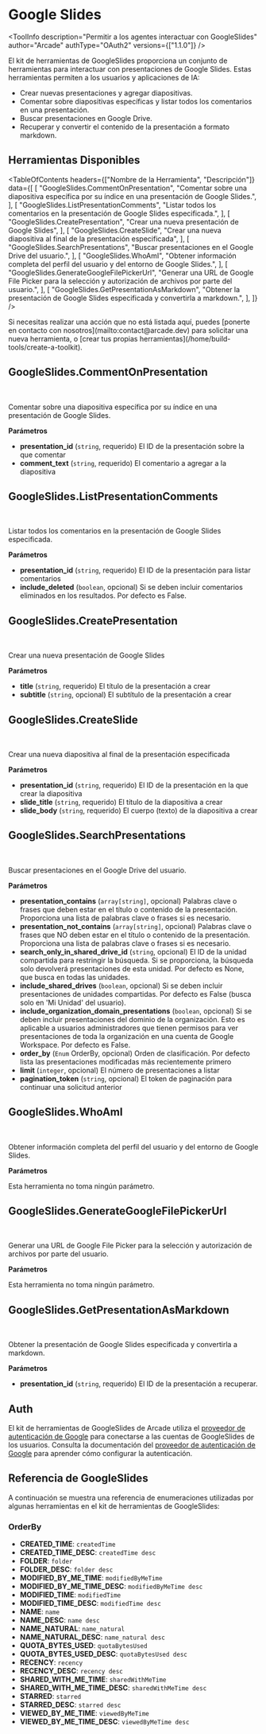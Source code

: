 # Google Slides


<ToolInfo
  description="Permitir a los agentes interactuar con GoogleSlides"
  author="Arcade"
  authType="OAuth2"
  versions={["1.1.0"]}
/>

<Badges repo="arcadeai/arcade_google_slides" />

El kit de herramientas de GoogleSlides proporciona un conjunto de herramientas para interactuar con presentaciones de Google Slides. Estas herramientas permiten a los usuarios y aplicaciones de IA:

- Crear nuevas presentaciones y agregar diapositivas.
- Comentar sobre diapositivas específicas y listar todos los comentarios en una presentación.
- Buscar presentaciones en Google Drive.
- Recuperar y convertir el contenido de la presentación a formato markdown.

## Herramientas Disponibles

<TableOfContents
  headers={["Nombre de la Herramienta", "Descripción"]}
  data={[
    [
      "GoogleSlides.CommentOnPresentation",
      "Comentar sobre una diapositiva específica por su índice en una presentación de Google Slides.",
    ],
    [
      "GoogleSlides.ListPresentationComments",
      "Listar todos los comentarios en la presentación de Google Slides especificada.",
    ],
    [
      "GoogleSlides.CreatePresentation",
      "Crear una nueva presentación de Google Slides",
    ],
    [
      "GoogleSlides.CreateSlide",
      "Crear una nueva diapositiva al final de la presentación especificada",
    ],
    [
      "GoogleSlides.SearchPresentations",
      "Buscar presentaciones en el Google Drive del usuario.",
    ],
    [
      "GoogleSlides.WhoAmI",
      "Obtener información completa del perfil del usuario y del entorno de Google Slides.",
    ],
    [
      "GoogleSlides.GenerateGoogleFilePickerUrl",
      "Generar una URL de Google File Picker para la selección y autorización de archivos por parte del usuario.",
    ],
    [
      "GoogleSlides.GetPresentationAsMarkdown",
      "Obtener la presentación de Google Slides especificada y convertirla a markdown.",
    ],
  ]}
/>

<Callout>
  Si necesitas realizar una acción que no está listada aquí, puedes [ponerte en contacto
  con nosotros](mailto:contact@arcade.dev) para solicitar una nueva herramienta, o [crear tus propias
  herramientas](/home/build-tools/create-a-toolkit).
</Callout>

## GoogleSlides.CommentOnPresentation

<br />
<TabbedCodeBlock
  tabs={[
    {
      label: "Llamar a la Herramienta Directamente",
      content: {
        Python: [
          "/examples/integrations/toolkits/google/slides/comment_on_presentation_example_call_tool.py",
        ],
        JavaScript: [
          "/examples/integrations/toolkits/google/slides/comment_on_presentation_example_call_tool.js",
        ],
      },
    },
  ]}
/>

Comentar sobre una diapositiva específica por su índice en una presentación de Google Slides.

**Parámetros**

- **presentation_id** (`string`, requerido) El ID de la presentación sobre la que comentar
- **comment_text** (`string`, requerido) El comentario a agregar a la diapositiva

## GoogleSlides.ListPresentationComments

<br />
<TabbedCodeBlock
  tabs={[
    {
      label: "Llamar a la Herramienta Directamente",
      content: {
        Python: [
          "/examples/integrations/toolkits/google/slides/list_presentation_comments_example_call_tool.py",
        ],
        JavaScript: [
          "/examples/integrations/toolkits/google/slides/list_presentation_comments_example_call_tool.js",
        ],
      },
    },
  ]}
/>

Listar todos los comentarios en la presentación de Google Slides especificada.

**Parámetros**

- **presentation_id** (`string`, requerido) El ID de la presentación para listar comentarios
- **include_deleted** (`boolean`, opcional) Si se deben incluir comentarios eliminados en los resultados. Por defecto es False.

## GoogleSlides.CreatePresentation

<br />
<TabbedCodeBlock
  tabs={[
    {
      label: "Llamar a la Herramienta Directamente",
      content: {
        Python: [
          "/examples/integrations/toolkits/google/slides/create_presentation_example_call_tool.py",
        ],
        JavaScript: [
          "/examples/integrations/toolkits/google/slides/create_presentation_example_call_tool.js",
        ],
      },
    },
  ]}
/>

Crear una nueva presentación de Google Slides

**Parámetros**

- **title** (`string`, requerido) El título de la presentación a crear
- **subtitle** (`string`, opcional) El subtítulo de la presentación a crear

## GoogleSlides.CreateSlide

<br />
<TabbedCodeBlock
  tabs={[
    {
      label: "Llamar a la Herramienta Directamente",
      content: {
        Python: [
          "/examples/integrations/toolkits/google/slides/create_slide_example_call_tool.py",
        ],
        JavaScript: [
          "/examples/integrations/toolkits/google/slides/create_slide_example_call_tool.js",
        ],
      },
    },
  ]}
/>

Crear una nueva diapositiva al final de la presentación especificada

**Parámetros**

- **presentation_id** (`string`, requerido) El ID de la presentación en la que crear la diapositiva
- **slide_title** (`string`, requerido) El título de la diapositiva a crear
- **slide_body** (`string`, requerido) El cuerpo (texto) de la diapositiva a crear

## GoogleSlides.SearchPresentations

<br />
<TabbedCodeBlock
  tabs={[
    {
      label: "Llamar a la Herramienta Directamente",
      content: {
        Python: [
          "/examples/integrations/toolkits/google/slides/search_presentations_example_call_tool.py",
        ],
        JavaScript: [
          "/examples/integrations/toolkits/google/slides/search_presentations_example_call_tool.js",
        ],
      },
    },
  ]}
/>

Buscar presentaciones en el Google Drive del usuario.

**Parámetros**

- **presentation_contains** (`array[string]`, opcional) Palabras clave o frases que deben estar en el título o contenido de la presentación. Proporciona una lista de palabras clave o frases si es necesario.
- **presentation_not_contains** (`array[string]`, opcional) Palabras clave o frases que NO deben estar en el título o contenido de la presentación. Proporciona una lista de palabras clave o frases si es necesario.
- **search_only_in_shared_drive_id** (`string`, opcional) El ID de la unidad compartida para restringir la búsqueda. Si se proporciona, la búsqueda solo devolverá presentaciones de esta unidad. Por defecto es None, que busca en todas las unidades.
- **include_shared_drives** (`boolean`, opcional) Si se deben incluir presentaciones de unidades compartidas. Por defecto es False (busca solo en 'Mi Unidad' del usuario).
- **include_organization_domain_presentations** (`boolean`, opcional) Si se deben incluir presentaciones del dominio de la organización. Esto es aplicable a usuarios administradores que tienen permisos para ver presentaciones de toda la organización en una cuenta de Google Workspace. Por defecto es False.
- **order_by** (`Enum` OrderBy, opcional) Orden de clasificación. Por defecto lista las presentaciones modificadas más recientemente primero
- **limit** (`integer`, opcional) El número de presentaciones a listar
- **pagination_token** (`string`, opcional) El token de paginación para continuar una solicitud anterior

## GoogleSlides.WhoAmI

<br />
<TabbedCodeBlock
  tabs={[
    {
      label: "Llamar a la Herramienta Directamente",
      content: {
        Python: [
          "/examples/integrations/toolkits/google/slides/who_am_i_example_call_tool.py",
        ],
        JavaScript: [
          "/examples/integrations/toolkits/google/slides/who_am_i_example_call_tool.js",
        ],
      },
    },
  ]}
/>

Obtener información completa del perfil del usuario y del entorno de Google Slides.

**Parámetros**

Esta herramienta no toma ningún parámetro.

## GoogleSlides.GenerateGoogleFilePickerUrl

<br />
<TabbedCodeBlock
  tabs={[
    {
      label: "Llamar a la Herramienta Directamente",
      content: {
        Python: [
          "/examples/integrations/toolkits/google/slides/generate_google_file_picker_url_example_call_tool.py",
        ],
        JavaScript: [
          "/examples/integrations/toolkits/google/slides/generate_google_file_picker_url_example_call_tool.js",
        ],
      },
    },
  ]}
/>

Generar una URL de Google File Picker para la selección y autorización de archivos por parte del usuario.

**Parámetros**

Esta herramienta no toma ningún parámetro.

## GoogleSlides.GetPresentationAsMarkdown

<br />
<TabbedCodeBlock
  tabs={[
    {
      label: "Llamar a la Herramienta Directamente",
      content: {
        Python: [
          "/examples/integrations/toolkits/google/slides/get_presentation_as_markdown_example_call_tool.py",
        ],
        JavaScript: [
          "/examples/integrations/toolkits/google/slides/get_presentation_as_markdown_example_call_tool.js",
        ],
      },
    },
  ]}
/>

Obtener la presentación de Google Slides especificada y convertirla a markdown.

**Parámetros**

- **presentation_id** (`string`, requerido) El ID de la presentación a recuperar.

## Auth

El kit de herramientas de GoogleSlides de Arcade utiliza el [proveedor de autenticación de Google](/home/auth-providers/google) para conectarse a las cuentas de GoogleSlides de los usuarios. Consulta la documentación del [proveedor de autenticación de Google](/home/auth-providers/google) para aprender cómo configurar la autenticación.

## Referencia de GoogleSlides

A continuación se muestra una referencia de enumeraciones utilizadas por algunas herramientas en el kit de herramientas de GoogleSlides:

### OrderBy

- **CREATED_TIME**: `createdTime`
- **CREATED_TIME_DESC**: `createdTime desc`
- **FOLDER**: `folder`
- **FOLDER_DESC**: `folder desc`
- **MODIFIED_BY_ME_TIME**: `modifiedByMeTime`
- **MODIFIED_BY_ME_TIME_DESC**: `modifiedByMeTime desc`
- **MODIFIED_TIME**: `modifiedTime`
- **MODIFIED_TIME_DESC**: `modifiedTime desc`
- **NAME**: `name`
- **NAME_DESC**: `name desc`
- **NAME_NATURAL**: `name_natural`
- **NAME_NATURAL_DESC**: `name_natural desc`
- **QUOTA_BYTES_USED**: `quotaBytesUsed`
- **QUOTA_BYTES_USED_DESC**: `quotaBytesUsed desc`
- **RECENCY**: `recency`
- **RECENCY_DESC**: `recency desc`
- **SHARED_WITH_ME_TIME**: `sharedWithMeTime`
- **SHARED_WITH_ME_TIME_DESC**: `sharedWithMeTime desc`
- **STARRED**: `starred`
- **STARRED_DESC**: `starred desc`
- **VIEWED_BY_ME_TIME**: `viewedByMeTime`
- **VIEWED_BY_ME_TIME_DESC**: `viewedByMeTime desc`

<ToolFooter pipPackageName="arcade_google_slides" />